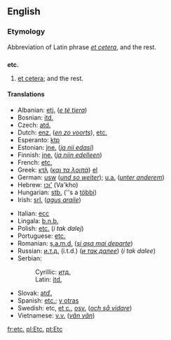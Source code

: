 ==English==

{{rank|private|dinner|command|770|etc.|broke|waiting|political}}

{{wikipediaAlt|Et cetera}}
===Etymology===
Abbreviation of Latin phrase ''[[et cetera]]'', and the rest.

==={{abbreviation}}===
'''etc.'''
# [[etcetera|et cetera]]; and the rest.

====Translations====
{{top}}
*Albanian: [[etj.]] (''[[e të tjera]]'')
*Bosnian: [[itd.]]
*Czech: [[atd.]]
*Dutch: [[enz.]] (''[[en zo voorts]]''), [[etc.]]
*Esperanto: [[ktp]]
*Estonian: [[jne.]] (''[[ja nii edasi]]'')
*Finnish: [[jne.]] (''[[ja niin edelleen]]'')
*French: [[etc.]]
*Greek: [[κτλ]] (''[[και τα λοιπά]]'') [[:el:κτλ|el]]
*German: [[usw]] (''[[und so weiter]]''); [[u.a.]] (''[[unter anderem]]'')
*Hebrew: [[וכו']] (Va'kho)
*Hungarian: [[stb.]] (''s a [[többi]])
*Irish: [[srl.]] (''[[agus araile]]'')
{{mid}}
*Italian: [[ecc]]
*Lingala: [[b.n.b.]]
*Polish: [[etc.]]  (''i tak dalej'')
*Portuguese: [[etc.]]
*Romanian: [[ș.a.m.d.]] (''[[și așa mai departe]]'')
*Russian: [[и.т.д.]] (i.t.d.) (''[[и так далее]]'') (''i tak dalee'')
*Serbian:
*:Cyrillic: [[итд.]]
*:Latin: [[itd.]]
*Slovak: [[atď.]]
*Spanish: [[etc.]]; [[y otras]]
*Swedish: etc, [[et c.]], [[osv.]] (''[[och så vidare]]'')
*Vietnamese: [[v.v.]] (''[[vân vân]]'')
{{bottom}}

[[fr:etc.]]
[[pl:Etc.]]
[[pt:Etc]]